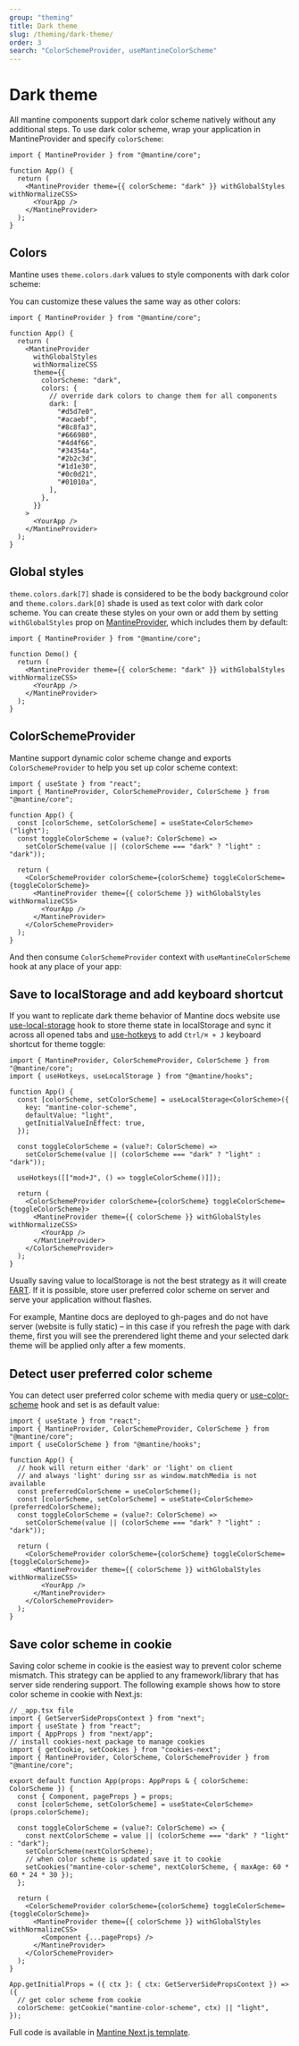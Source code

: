 ```yaml
---
group: "theming"
title: Dark theme
slug: /theming/dark-theme/
order: 3
search: "ColorSchemeProvider, useMantineColorScheme"
---
```



# Dark theme

All mantine components support dark color scheme natively without any additional steps.
To use dark color scheme, wrap your application in MantineProvider and specify `colorScheme`:

```tsx
import { MantineProvider } from "@mantine/core";

function App() {
  return (
    <MantineProvider theme={{ colorScheme: "dark" }} withGlobalStyles withNormalizeCSS>
      <YourApp />
    </MantineProvider>
  );
}
```

## Colors

Mantine uses `theme.colors.dark` values to style components with dark color scheme:

<ColorsGroup group="dark" />

You can customize these values the same way as other colors:

```tsx
import { MantineProvider } from "@mantine/core";

function App() {
  return (
    <MantineProvider
      withGlobalStyles
      withNormalizeCSS
      theme={{
        colorScheme: "dark",
        colors: {
          // override dark colors to change them for all components
          dark: [
            "#d5d7e0",
            "#acaebf",
            "#8c8fa3",
            "#666980",
            "#4d4f66",
            "#34354a",
            "#2b2c3d",
            "#1d1e30",
            "#0c0d21",
            "#01010a",
          ],
        },
      }}
    >
      <YourApp />
    </MantineProvider>
  );
}
```

## Global styles

`theme.colors.dark[7]` shade is considered to be the body background color and `theme.colors.dark[0]` shade is used as text color with dark color scheme.
You can create these styles on your own or add them by setting `withGlobalStyles` prop on [MantineProvider](/theming/mantine-provider/), which includes them by default:

```tsx
import { MantineProvider } from "@mantine/core";

function Demo() {
  return (
    <MantineProvider theme={{ colorScheme: "dark" }} withGlobalStyles withNormalizeCSS>
      <YourApp />
    </MantineProvider>
  );
}
```

## ColorSchemeProvider

Mantine support dynamic color scheme change and exports `ColorSchemeProvider` to
help you set up color scheme context:

```tsx
import { useState } from "react";
import { MantineProvider, ColorSchemeProvider, ColorScheme } from "@mantine/core";

function App() {
  const [colorScheme, setColorScheme] = useState<ColorScheme>("light");
  const toggleColorScheme = (value?: ColorScheme) =>
    setColorScheme(value || (colorScheme === "dark" ? "light" : "dark"));

  return (
    <ColorSchemeProvider colorScheme={colorScheme} toggleColorScheme={toggleColorScheme}>
      <MantineProvider theme={{ colorScheme }} withGlobalStyles withNormalizeCSS>
        <YourApp />
      </MantineProvider>
    </ColorSchemeProvider>
  );
}
```

And then consume `ColorSchemeProvider` context with `useMantineColorScheme` hook at any place of your app:

<Demo data={ThemeDemos.darkThemeToggle} />

## Save to localStorage and add keyboard shortcut

If you want to replicate dark theme behavior of Mantine docs website use [use-local-storage](/hooks/use-local-storage/)
hook to store theme state in localStorage and sync it across all opened tabs and [use-hotkeys](/hooks/use-hotkeys/)
to add `Ctrl/⌘ + J` keyboard shortcut for theme toggle:

```tsx
import { MantineProvider, ColorSchemeProvider, ColorScheme } from "@mantine/core";
import { useHotkeys, useLocalStorage } from "@mantine/hooks";

function App() {
  const [colorScheme, setColorScheme] = useLocalStorage<ColorScheme>({
    key: "mantine-color-scheme",
    defaultValue: "light",
    getInitialValueInEffect: true,
  });

  const toggleColorScheme = (value?: ColorScheme) =>
    setColorScheme(value || (colorScheme === "dark" ? "light" : "dark"));

  useHotkeys([["mod+J", () => toggleColorScheme()]]);

  return (
    <ColorSchemeProvider colorScheme={colorScheme} toggleColorScheme={toggleColorScheme}>
      <MantineProvider theme={{ colorScheme }} withGlobalStyles withNormalizeCSS>
        <YourApp />
      </MantineProvider>
    </ColorSchemeProvider>
  );
}
```

Usually saving value to localStorage is not the best strategy as it will create
[FART](https://css-tricks.com/flash-of-inaccurate-color-theme-fart/).
If it is possible, store user preferred color scheme on server and serve your application without flashes.

For example, Mantine docs are deployed to gh-pages and do not have server (website is fully static) –
in this case if you refresh the page with dark theme, first you will see the prerendered light theme
and your selected dark theme will be applied only after a few moments.

## Detect user preferred color scheme

You can detect user preferred color scheme with media query or [use-color-scheme](/hooks/use-color-scheme/)
hook and set is as default value:

```tsx
import { useState } from "react";
import { MantineProvider, ColorSchemeProvider, ColorScheme } from "@mantine/core";
import { useColorScheme } from "@mantine/hooks";

function App() {
  // hook will return either 'dark' or 'light' on client
  // and always 'light' during ssr as window.matchMedia is not available
  const preferredColorScheme = useColorScheme();
  const [colorScheme, setColorScheme] = useState<ColorScheme>(preferredColorScheme);
  const toggleColorScheme = (value?: ColorScheme) =>
    setColorScheme(value || (colorScheme === "dark" ? "light" : "dark"));

  return (
    <ColorSchemeProvider colorScheme={colorScheme} toggleColorScheme={toggleColorScheme}>
      <MantineProvider theme={{ colorScheme }} withGlobalStyles withNormalizeCSS>
        <YourApp />
      </MantineProvider>
    </ColorSchemeProvider>
  );
}
```

## Save color scheme in cookie

Saving color scheme in cookie is the easiest way to prevent color scheme mismatch.
This strategy can be applied to any framework/library that has server side rendering support.
The following example shows how to store color scheme in cookie with Next.js:

```tsx
// _app.tsx file
import { GetServerSidePropsContext } from "next";
import { useState } from "react";
import { AppProps } from "next/app";
// install cookies-next package to manage cookies
import { getCookie, setCookies } from "cookies-next";
import { MantineProvider, ColorScheme, ColorSchemeProvider } from "@mantine/core";

export default function App(props: AppProps & { colorScheme: ColorScheme }) {
  const { Component, pageProps } = props;
  const [colorScheme, setColorScheme] = useState<ColorScheme>(props.colorScheme);

  const toggleColorScheme = (value?: ColorScheme) => {
    const nextColorScheme = value || (colorScheme === "dark" ? "light" : "dark");
    setColorScheme(nextColorScheme);
    // when color scheme is updated save it to cookie
    setCookies("mantine-color-scheme", nextColorScheme, { maxAge: 60 * 60 * 24 * 30 });
  };

  return (
    <ColorSchemeProvider colorScheme={colorScheme} toggleColorScheme={toggleColorScheme}>
      <MantineProvider theme={{ colorScheme }} withGlobalStyles withNormalizeCSS>
        <Component {...pageProps} />
      </MantineProvider>
    </ColorSchemeProvider>
  );
}

App.getInitialProps = ({ ctx }: { ctx: GetServerSidePropsContext }) => ({
  // get color scheme from cookie
  colorScheme: getCookie("mantine-color-scheme", ctx) || "light",
});
```

Full code is available in [Mantine Next.js template](https://github.com/mantinedev/mantine-next-template).
